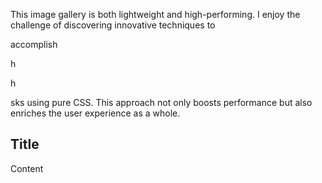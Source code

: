 
This image gallery is both lightweight and high-performing. I enjoy the challenge of discovering innovative techniques to

accomplish

h

h

sks using pure CSS. This approach not only boosts performance but also enriches the user experience as a whole.

## Title

Content